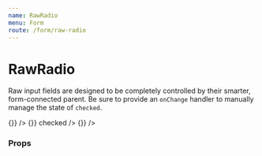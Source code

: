 ```yaml
---
name: RawRadio
menu: Form
route: /form/raw-radio
---
```



# RawRadio

Raw input fields are designed to be completely controlled by their smarter, form-connected parent. Be sure to provide an `onChange` handler to manually manage the state of `checked`.

<Playground>
  <Label field="ice-cream" title="One True Ice Cream" supportingText="What's your favorite?" containsFieldGroup>
    <Box row align="space-between" maxWidth="500px">
    <RawRadio
      name="ice-cream"
      value="chocolate"
      label="Chocolate"
      onChange={() => {}}
    />
    <RawRadio
      name="ice-cream"
      value="vanilla"
      label="Vanilla"
      onChange={() => {}}
      checked
    />
    <RawRadio
      name="ice-cream"
      value="strawberry"
      label="Strawberry"
      onChange={() => {}}
    />
    </Box>
  </Label>
</Playground>

### Props

<Props of={RawRadio} />
